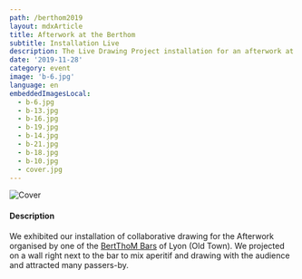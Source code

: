 ```yaml
---
path: /berthom2019
layout: mdxArticle
title: Afterwork at the Berthom
subtitle: Installation Live
description: The Live Drawing Project installation for an afterwork at the Berthom Vieux Lyon
date: '2019-11-28'
category: event
image: 'b-6.jpg'
language: en
embeddedImagesLocal:
  - b-6.jpg
  - b-13.jpg
  - b-16.jpg
  - b-19.jpg
  - b-14.jpg
  - b-21.jpg
  - b-18.jpg
  - b-10.jpg
  - cover.jpg
---
```


![Cover](b-10.jpg)

#### Description

We exhibited our installation of collaborative drawing for the Afterwork organised by one of the [BertThoM Bars](https://www.lesberthom.com/) of Lyon (Old Town). We projected on a wall right next to the bar to mix aperitif and drawing with the audience and attracted many passers-by.

 <ImageGrid props={props}/>
